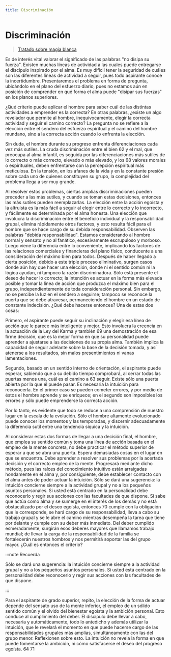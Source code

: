 ```yaml
---
title: Discriminación
---
```


# Discriminación

> [Tratado sobre magia blanca](/tratado-sobre-magia-blanca/regla-1#en67)

Es de interés vital valorar el significado de las palabras "no disipa su fuerza". Existen muchas líneas de actividad a las cuales puede entregarse el discípulo inspirado por el alma. Es muy difícil tener la seguridad de cuáles son las diferentes líneas de actividad a seguir, pues todo aspirante conoce la incertidumbre. Presentaremos el problema en forma de pregunta, ubicándolo en el plano del esfuerzo diario, pues no estamos aún en posición de comprender en qué forma el alma puede "disipar sus fuerzas" en los planos superiores.

¿Qué criterio puede aplicar el hombre para saber cuál de las distintas actividades a emprender es la correcta? En otras palabras, ¿existe un algo revelador que permite al hombre, inequívocamente, elegir la correcta actividad y seguir el camino correcto? La pregunta no se refiere a la elección entre el sendero del esfuerzo espiritual y el camino del hombre mundano, sino a la correcta acción cuando lo enfrenta la elección.

Sin duda, el hombre durante su progreso enfrenta diferenciaciones cada vez más sutiles. La cruda discriminación entre el bien <Pin lang="es">62</Pin> y el mal, que preocupa al alma infantil, es seguida por las diferenciaciones más sutiles de lo correcto o más correcto, elevado o más elevado, y los <Pin lang="en">68</Pin> valores morales o espirituales, deben enfrentarse con la percepción espiritual más meticulosa. En la tensión, en los afanes de la vida y en la constante presión sobre cada uno de quienes constituyen su grupo, la complejidad del problema llega a ser muy grande.

Al resolver estos problemas, ciertas amplias discriminaciones pueden preceder a las más sutiles, y cuando se toman estas decisiones, entonces las más sutiles pueden reemplazarlas. La elección entre la acción egoísta y la altruista es la más fácil a seguir al elegir entre lo correcto y lo incorrecto, y fácilmente es determinada por el alma honesta. Una elección que involucra la discriminación entre el beneficio individual y la responsabilidad grupal, elimina rápidamente otros factores, y esto resulta fácil para el hombre que se hace cargo de su debida responsabilidad. Observen las palabras "debida responsabilidad". Estamos considerando al hombre normal y sensato y no al fanático, excesivamente escrupuloso y morboso. Luego viene la diferencia entre lo conveniente, implicando los factores de las relaciones comerciales y financieras del plano físico, conducente a una consideración del máximo bien para todos. Después de haber llegado a cierta posición, debido a este triple proceso eliminativo, surgen casos donde aún hay que hacer una elección, donde ni el sentido común ni la lógica ayudan, ni tampoco la razón discriminadora. Sólo está presente el deseo de hacer lo correcto; la intención es actuar en la forma más elevada posible y tomar la línea de acción que produzca el máximo bien para el grupo, independientemente de toda consideración personal. Sin embargo, no se percibe la luz en el sendero a seguirse; tampoco se reconoce la puerta que se debe atravesar, permaneciendo el hombre en un estado de constante indecisión. ¿Qué debe hacerse entonces? Una de estas dos cosas:

Primero, el aspirante puede seguir su inclinación y elegir esa línea de acción que le parece más inteligente y mejor. Esto involucra la creencia en la actuación de la Ley del Karma y también <Pin lang="en">69</Pin> una demostración de esa firme decisión, que es la mejor forma en que su personalidad puede aprender a ajustarse a las decisiones de su propia alma. También implica la capacidad de seguir adelante sobre la base de la decisión tomada, y así atenerse a los resultados, sin malos presentimientos ni vanas lamentaciones.

Segundo, basado en un sentido interno de orientación, el aspirante puede esperar, sabiendo que a su debido tiempo comprobará, al cerrar todas las puertas menos una, cuál es el camino a <Pin lang="es">63</Pin> seguir. Existe sólo una puerta abierta por la que él puede pasar. Es necesaria la intuición para reconocerla. En el primer caso se pueden cometer errores, y por medio de éstos el hombre aprende y se enriquece; en el segundo son imposibles los errores y sólo puede emprenderse la correcta acción.

Por lo tanto, es evidente que todo se reduce a una comprensión de nuestro lugar en la escala de la evolución. Sólo el hombre altamente evolucionado puede conocer los momentos y las temporadas, y discernir adecuadamente la diferencia sutil entre una tendencia síquica y la intuición.

Al considerar estas dos formas de llegar a una decisión final, el hombre, que emplea su sentido común y toma una línea de acción basada en el empleo de la mente concreta, no debe practicar el método superior de esperar a que se abra una puerta. Espera demasiadas cosas en el lugar en que se encuentra. Debe aprender a resolver sus problemas por la acertada decisión y el correcto empleo de la mente. Progresará mediante dicho método, pues las raíces del conocimiento intuitivo están arraigadas hondamente en el alma y, por consiguiente, debe establecer contacto con el alma antes de poder actuar la intuición. Sólo se dará una sugerencia: la intuición concierne siempre a la actividad grupal y no a los pequeños asuntos personales. Si usted está centrado en la personalidad debe reconocerlo y regir sus acciones con las facultades de que dispone. Si sabe que actúa como alma y se sumerge en el interés de los demás y no está obstaculizado por el deseo egoísta, entonces <Pin lang="en">70</Pin> cumple con la obligación que le corresponde, se hará cargo de su responsabilidad, lleva a cabo su trabajo grupal y se le abre el camino mientras desempeña la tarea que tiene por delante y cumple con su deber más inmediato. Del deber cumplido esmeradamente, surgirán esos deberes mayores que llamamos trabajo mundial; de llevar la carga de la responsabilidad de la familia se fortalecerán nuestros hombros y nos permitirá soportar las del grupo mayor. ¿Cuál es entonces el criterio?

:::note Recuerda

Sólo se dará una sugerencia: la intuición concierne siempre a la actividad grupal y no a los pequeños asuntos personales. Si usted está centrado en la personalidad debe reconocerlo y regir sus acciones con las facultades de que dispone.

:::

Para el aspirante de grado superior, repito, la elección de la forma de actuar depende del sensato uso de la mente inferior, el empleo de un sólido sentido común y el olvido del bienestar egoísta y la ambición personal. Esto conduce al cumplimiento del deber. El discípulo debe llevar a cabo, necesaria y automáticamente, todo lo antedicho y además utilizar la intuición, que le revelará el momento en que puede hacerse cargo de las responsabilidades grupales más amplias, simultáneamente con las del grupo menor. Reflexionen sobre esto. La intuición no revela la forma en que puede fomentarse la ambición, ni cómo satisfacerse el deseo del progreso egoísta. <Pin lang="es">64</Pin> <Pin lang="en">71</Pin>
